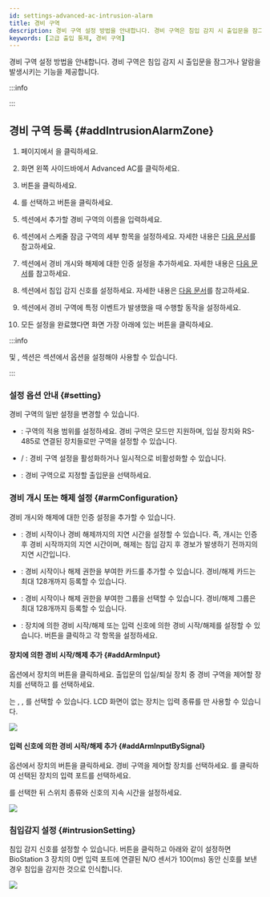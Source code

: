 ```yaml
---
id: settings-advanced-ac-intrusion-alarm
title: 경비 구역
description: 경비 구역 설정 방법을 안내합니다. 경비 구역은 침입 감지 시 출입문을 잠그거나 알람을 발생시키는 기능을 제공합니다.
keywords: [고급 출입 통제, 경비 구역]
---
```


경비 구역 설정 방법을 안내합니다. 경비 구역은 침입 감지 시 출입문을 잠그거나 알람을 발생시키는 기능을 제공합니다.

:::info

<Glossary termid='intrusion_alarm_zone' />

:::

## 경비 구역 등록 {#addIntrusionAlarmZone}

1. <Cmd sid='shell.header.launcher' /> 페이지에서 <Cmd sid='shell.header.setting' />을 클릭하세요.

1. 화면 왼쪽 사이드바에서 <Cmd>Advanced AC</Cmd>를 클릭하세요.

1. <Cmd sid='button.func.addZone' product='2' /> 버튼을 클릭하세요.

1. <Cmd sid='zone.intrusion' product='2' />를 선택하고 <Cmd sid='button.apply' product='2' /> 버튼을 클릭하세요.

1. <Cmd sid='common.info' product='2' /> 섹션에서 추가할 경비 구역의 이름을 입력하세요.

1. <Cmd sid='common.setting' product='2' /> 섹션에서 스케줄 잠금 구역의 세부 항목을 설정하세요. 자세한 내용은 [다음 문서](#setting)를 참고하세요.

1. <Cmd sid='zone.intrusion.armConfiguration' product='2' /> 섹션에서 경비 개시와 해제에 대한 인증 설정을 추가하세요. 자세한 내용은 [다음 문서](#armConfiguration)를 참고하세요.

1. <Cmd sid='zone.intrusion.intrusionSetting' product='2' /> 섹션에서 침입 감지 신호를 설정하세요. 자세한 내용은 [다음 문서](#intrusionSetting)를 참고하세요.

1. <Cmd sid='common.alarm' product='2' /> 섹션에서 경비 구역에 특정 이벤트가 발생했을 때 수행할 동작을 설정하세요.

1. 모든 설정을 완료했다면 화면 가장 아래에 있는 <Cmd sid='button.apply' product='2' /> 버튼을 클릭하세요.

:::info

<Cmd sid='zone.intrusion.armConfiguration' product='2' /> 및 <Cmd sid='zone.intrusion.intrusionSetting' product='2' />, <Cmd sid='common.alarm' product='2' /> 섹션은 <Cmd sid='common.setting' product='2' /> 섹션에서 <Cmd sid='zone.pause.doorselected' product='2' /> 옵션을 설정해야 사용할 수 있습니다.

:::


### 설정 옵션 안내 {#setting}

경비 구역의 일반 설정을 변경할 수 있습니다.

* <Cmd sid='zone.globalZone' product='2' />: 구역의 적용 범위를 설정하세요. 경비 구역은 <Cmd sid='zone.globalZone.local' product='2' /> 모드만 지원하며, 입실 장치와 RS-485로 연결된 장치들로만 구역을 설정할 수 있습니다.

* <Cmd sid='zone.pause.activated' product='2' /> / <Cmd sid='zone.pause.deactivate' product='2' />: 경비 구역 설정을 활성화하거나 일시적으로 비활성화할 수 있습니다.

* <Cmd sid='zone.pause.doorselected' product='2' />: 경비 구역으로 지정할 출입문을 선택하세요.


### 경비 개시 또는 해제 설정 {#armConfiguration}

경비 개시와 해제에 대한 인증 설정을 추가할 수 있습니다.

* <Cmd sid='zone.intrusion.delayTime' product='2' />: 경비 시작이나 경비 해제까지의 지연 시간을 설정할 수 있습니다. 즉, 개시는 인증 후 경비 시작까지의 지연 시간이며, 해제는 침입 감지 후 경보가 발생하기 전까지의 지연 시간입니다.

* <Cmd sid='zone.intrusion.accessCard' product='2' />: 경비 시작이나 해제 권한을 부여한 카드를 추가할 수 있습니다. 경비/해제 카드는 최대 128개까지 등록할 수 있습니다.

* <Cmd sid='zone.intrusion.accessGroup' product='2' />: 경비 시작이나 해제 권한을 부여한 그룹을 선택할 수 있습니다. 경비/해제 그룹은 최대 128개까지 등록할 수 있습니다.

* <Cmd sid='zone.intrusion.armInput' product='2' />: 장치에 의한 경비 시작/해제 또는 입력 신호에 의한 경비 시작/해제를 설정할 수 있습니다. <Cmd sid='button.plusAdd' product='2' /> 버튼을 클릭하고 각 항목을 설정하세요.

#### 장치에 의한 경비 시작/해제 추가 {#addArmInput}

<Cmd sid='zone.intrusion.armInput' product='2' /> 옵션에서 장치의 <IcEdit /> 버튼을 클릭하세요. 출입문의 입실/퇴실 장치 중 경비 구역을 제어할 장치를 선택하고 <Cmd sid='zone.intrusion.armType' product='2' />를 선택하세요.

<Cmd sid='zone.intrusion.inputType' product='2' />는 <Cmd sid='zone.intrusion.inputType.card' product='2' />, <Cmd sid='zone.intrusion.inputType.key' product='2' />, <Cmd sid='zone.intrusion.inputType.cardOrKey' product='2' />를 선택할 수 있습니다. LCD 화면이 없는 장치는 입력 종류를 <Cmd sid='zone.intrusion.inputType.card' product='2' />만 사용할 수 있습니다.

<Image src='/img/biostarx-settings-advanced-ac-intusion-add-device.png' />


#### 입력 신호에 의한 경비 시작/해제 추가 {#addArmInputBySignal}

<Cmd sid='zone.intrusion.armInput' product='2' /> 옵션에서 장치의 <IcEdit /> 버튼을 클릭하세요. 경비 구역을 제어할 장치를 선택하세요. <Cmd sid='zone.intrusion.inputType.port' product='2' />를 클릭하여 선택된 장치의 입력 포트를 선택하세요.

<Cmd sid='zone.intrusion.armType' product='2' />를 선택한 뒤 스위치 종류와 신호의 지속 시간을 설정하세요.

<Image src='/img/biostarx-settings-advanced-ac-intusion-add-signal.png' />


### 침입감지 설정 {#intrusionSetting}

침입 감지 신호를 설정할 수 있습니다. <Cmd sid='button.addPlus' product='2' /> 버튼을 클릭하고 아래와 같이 설정하면 BioStation 3 장치의 0번 입력 포트에 연결된 N/O 센서가 100(ms) 동안 신호를 보낸 경우 침입을 감지한 것으로 인식합니다.

<Image src='/img/biostarx-settings-advanced-ac-intusion-detect-settings.png' />
